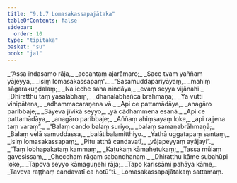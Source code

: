 ```yaml
---
title: "9.1.7 Lomasakassapajātaka"
tableOfContents: false
sidebar:
  order: 10
type: "tipitaka"
basket: "su"
book: "ja1"
---
```



<DynamicBreadcrumb />

<Division number="60" book="ja1" bookNo="22" page="365">

<Paragraph number="1846" type="verses" book="ja1">
_“Assa indasamo rāja,_  
_accantaṃ ajarāmaro;_  
_Sace tvaṃ yaññaṃ yājeyya,_  
_isiṃ lomasakassapaṃ”._  

</Paragraph>

</Division>
<Division number="61" book="ja1" bookNo="22" page="365">

<Paragraph number="1847" type="verses" book="ja1">
_“Sasamuddapariyāyaṃ,_  
_mahiṃ sāgarakuṇḍalaṃ;_  
_Na icche saha nindāya,_  
_evaṃ seyya vijānahi._  

</Paragraph>

</Division>
<Division number="62" book="ja1" bookNo="22" page="365">

<Paragraph number="1848" type="verses" book="ja1">
_Dhiratthu taṃ yasalābhaṃ,_  
_dhanalābhañca brāhmaṇa;_  
_Yā vutti vinipātena,_  
_adhammacaraṇena vā._  

</Paragraph>

</Division>
<Division number="63" book="ja1" bookNo="22" page="365">

<Paragraph number="1849" type="verses" book="ja1">
_Api ce pattamādāya,_  
_anagāro paribbaje;_  
_Sāyeva jīvikā seyyo,_  
_yā cādhammena esanā._  

</Paragraph>

</Division>
<Division number="64" book="ja1" bookNo="22" page="365">

<Paragraph number="1850" type="verses" book="ja1">
_Api ce pattamādāya,_  
_anagāro paribbaje;_  
_Aññaṃ ahiṃsayaṃ loke,_  
_api rajjena taṃ varaṃ”._  

</Paragraph>

</Division>
<Division number="65" book="ja1" bookNo="22" page="365">

<Paragraph number="1851" type="verses" book="ja1">
_“Balaṃ cando balaṃ suriyo,_  
_balaṃ samaṇabrāhmaṇā;_  
_Balaṃ velā samuddassa,_  
_balātibalamitthiyo._  

</Paragraph>

</Division>
<Division number="66" book="ja1" bookNo="22" page="366">

<Paragraph number="1852" type="verses" book="ja1">
_Yathā uggatapaṃ santaṃ,_  
_isiṃ lomasakassapaṃ;_  
_Pitu atthā candavatī,_  
_vājapeyyaṃ ayājayi”._  

</Paragraph>

</Division>
<Division number="67" book="ja1" bookNo="22" page="366">

<Paragraph number="1853" type="verses" book="ja1">
_“Taṃ lobhapakataṃ kammaṃ,_  
_Kaṭukaṃ kāmahetukaṃ;_  
_Tassa mūlaṃ gavesissaṃ,_  
_Checchaṃ rāgaṃ sabandhanaṃ._  

</Paragraph>

</Division>
<Division number="68" book="ja1" bookNo="22" page="366">

<Paragraph number="1854" type="verses" book="ja1">
_Dhiratthu kāme subahūpi loke,_  
_Tapova seyyo kāmaguṇehi rāja;_  
_Tapo karissāmi pahāya kāme,_  
_Taveva raṭṭhaṃ candavatī ca hotū”ti._  


</Paragraph>
</Division>

<Paragraph number="1855" type="center" book="ja1">
Lomasakassapajātakaṃ sattamaṃ.
</Paragraph>